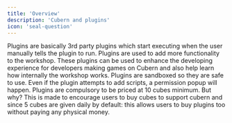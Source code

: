 ```yaml
---
title: 'Overview'
description: 'Cubern and plugins'
icon: 'seal-question'
---
```


Plugins are basically 3rd party plugins which start executing when the user manually tells the plugin to run. Plugins are used to add more functionality to the workshop. These plugins can be used to enhance the developing experience for developers making games on Cubern and also help learn how internally the workshop works.
Plugins are sandboxed so they are safe to use. Even if the plugin attempts to add scripts, a permission popup will happen. Plugins are compulsory to be priced at 10 cubes minimum. But why? This is made to encourage users to buy cubes 
to support cubern and since 5 cubes are given daily by default: this allows users to buy plugins too without paying any physical money.
